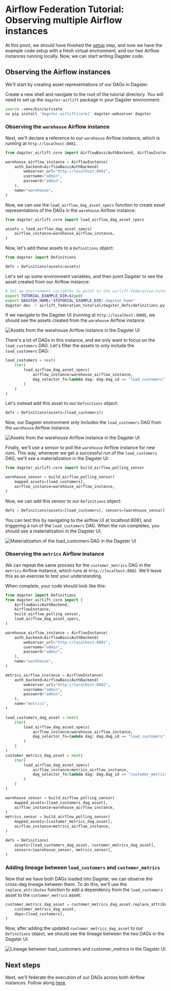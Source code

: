 # Airflow Federation Tutorial: Observing multiple Airflow instances

At this point, we should have finished the [setup](/integrations/airlift/federation-tutorial/setup) step, and now we have the example code setup with a fresh virtual environment, and our two Airflow instances running locally. Now, we can start writing Dagster code.

## Observing the Airflow instances

We'll start by creating asset representations of our DAGs in Dagster.

Create a new shell and navigate to the root of the tutorial directory. You will need to set up the `dagster-airlift` package in your Dagster environment:

```bash
source .venv/bin/activate
uv pip install 'dagster-airlift[core]' dagster-webserver dagster
```

### Observing the `warehouse` Airflow instance

Next, we'll declare a reference to our `warehouse` Airflow instance, which is running at `http://localhost:8081`.

```python file=../../airlift-federation-tutorial/snippets/observe.py startafter=start_warehouse_instance endbefore=end_warehouse_instance
from dagster_airlift.core import AirflowBasicAuthBackend, AirflowInstance

warehouse_airflow_instance = AirflowInstance(
    auth_backend=AirflowBasicAuthBackend(
        webserver_url="http://localhost:8081",
        username="admin",
        password="admin",
    ),
    name="warehouse",
)
```

Now, we can use the `load_airflow_dag_asset_specs` function to create asset representations of the DAGs in the `warehouse` Airflow instance:

```python file=../../airlift-federation-tutorial/snippets/observe.py startafter=start_load_all endbefore=end_load_all
from dagster_airlift.core import load_airflow_dag_asset_specs

assets = load_airflow_dag_asset_specs(
    airflow_instance=warehouse_airflow_instance,
)
```

Now, let's add these assets to a `Definitions` object:

```python file=../../airlift-federation-tutorial/snippets/observe.py startafter=start_defs endbefore=end_defs
from dagster import Definitions

defs = Definitions(assets=assets)
```

Let's set up some environment variables, and then point Dagster to see the asset created from our Airflow instance:

```bash
# Set up environment variables to point to the airlift-federation-tutorial directory on your machine
export TUTORIAL_EXAMPLE_DIR=$(pwd)
export DAGSTER_HOME="$TUTORIAL_EXAMPLE_DIR/.dagster_home"
dagster dev -f airlift_federation_tutorial/dagster_defs/definitions.py
```

If we navigate to the Dagster UI (running at `http://localhost:3000`), we should see the assets created from the `warehouse` Airflow instance.

<Image
alt="Assets from the warehouse Airflow instance in the Dagster UI"
src="/images/integrations/airlift/observe_warehouse.png"
width={320}
height={198}
/>

There's a lot of DAGs in this instance, and we only want to focus on the `load_customers` DAG. Let's filter the assets to only include the `load_customers` DAG:

```python file=../../airlift-federation-tutorial/snippets/observe.py startafter=start_filter endbefore=end_filter
load_customers = next(
    iter(
        load_airflow_dag_asset_specs(
            airflow_instance=warehouse_airflow_instance,
            dag_selector_fn=lambda dag: dag.dag_id == "load_customers",
        )
    )
)
```

Let's instead add this asset to our `Definitions` object:

```python file=../../airlift-federation-tutorial/snippets/observe.py startafter=start_customers_defs endbefore=end_customers_defs
defs = Definitions(assets=[load_customers])
```

Now, our Dagster environment only includes the `load_customers` DAG from the `warehouse` Airflow instance.

<Image
alt="Assets from the warehouse Airflow instance in the Dagster UI"
src="/images/integrations/airlift/only_load_customers.png"
width={320}
height={198}
/>

Finally, we'll use a sensor to poll the `warehouse` Airflow instance for new runs. This way, whenever we get a successful run of the `load_customers` DAG, we'll see a materialization in the Dagster UI:

```python file=../../airlift-federation-tutorial/snippets/observe.py startafter=start_sensor endbefore=end_sensor
from dagster_airlift.core import build_airflow_polling_sensor

warehouse_sensor = build_airflow_polling_sensor(
    mapped_assets=[load_customers],
    airflow_instance=warehouse_airflow_instance,
)
```

Now, we can add this sensor to our `Definitions` object:

```python file=../../airlift-federation-tutorial/snippets/observe.py startafter=start_sensor_defs endbefore=end_sensor_defs
defs = Definitions(assets=[load_customers], sensors=[warehouse_sensor])
```

You can test this by navigating to the airflow UI at localhost:8081, and triggering a run of the `load_customers` DAG. When the run completes, you should see a materialization in the Dagster UI.

<Image
alt="Materialization of the load_customers DAG in the Dagster UI"
src="/images/integrations/airlift/load_customers_mat.png"
width={320}
height={198}
/>

### Observing the `metrics` Airflow instance

We can repeat the same process for the `customer_metrics` DAG in the `metrics` Airflow instance, which runs at `http://localhost:8082`. We'll leave this as an exercise to test your understanding.

When complete, your code should look like this:

```python file=../../airlift-federation-tutorial/airlift_federation_tutorial/dagster_defs/stages/observe_complete.py
from dagster import Definitions
from dagster_airlift.core import (
    AirflowBasicAuthBackend,
    AirflowInstance,
    build_airflow_polling_sensor,
    load_airflow_dag_asset_specs,
)

warehouse_airflow_instance = AirflowInstance(
    auth_backend=AirflowBasicAuthBackend(
        webserver_url="http://localhost:8081",
        username="admin",
        password="admin",
    ),
    name="warehouse",
)

metrics_airflow_instance = AirflowInstance(
    auth_backend=AirflowBasicAuthBackend(
        webserver_url="http://localhost:8082",
        username="admin",
        password="admin",
    ),
    name="metrics",
)

load_customers_dag_asset = next(
    iter(
        load_airflow_dag_asset_specs(
            airflow_instance=warehouse_airflow_instance,
            dag_selector_fn=lambda dag: dag.dag_id == "load_customers",
        )
    )
)
customer_metrics_dag_asset = next(
    iter(
        load_airflow_dag_asset_specs(
            airflow_instance=metrics_airflow_instance,
            dag_selector_fn=lambda dag: dag.dag_id == "customer_metrics",
        )
    )
)

warehouse_sensor = build_airflow_polling_sensor(
    mapped_assets=[load_customers_dag_asset],
    airflow_instance=warehouse_airflow_instance,
)
metrics_sensor = build_airflow_polling_sensor(
    mapped_assets=[customer_metrics_dag_asset],
    airflow_instance=metrics_airflow_instance,
)

defs = Definitions(
    assets=[load_customers_dag_asset, customer_metrics_dag_asset],
    sensors=[warehouse_sensor, metrics_sensor],
)
```

### Adding lineage between `load_customers` and `customer_metrics`

Now that we have both DAGs loaded into Dagster, we can observe the cross-dag lineage between them. To do this, we'll use the `replace_attributes` function to add a dependency from the `load_customers` asset to the `customer_metrics` asset:

```python file=../../airlift-federation-tutorial/snippets/observe.py startafter=start_lineage endbefore=end_lineage
customer_metrics_dag_asset = customer_metrics_dag_asset.replace_attributes(
    customer_metrics_dag_asset,
    deps=[load_customers],
)
```

Now, after adding the updated `customer_metrics_dag_asset` to our `Definitions` object, we should see the lineage between the two DAGs in the Dagster UI.

<Image
alt="Lineage between load_customers and customer_metrics in the Dagster UI"
src="/images/integrations/airlift/dag_lineage.png"
width={320}
height={198}
/>

## Next steps

Next, we'll federate the execution of our DAGs across both Airflow instances. Follow along [here](/integrations/airlift/federation-tutorial/federated-execution).
